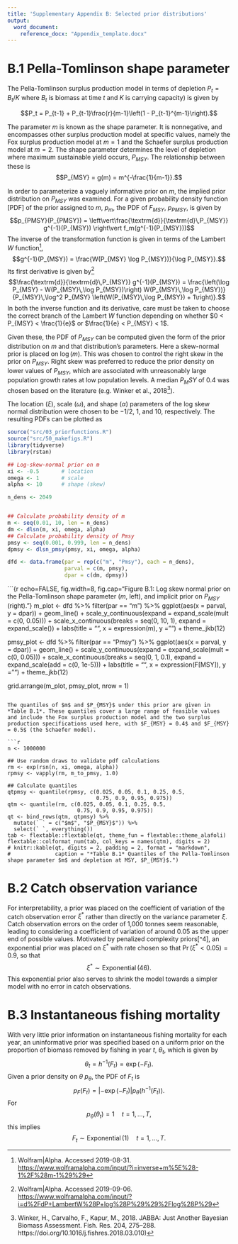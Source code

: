 ```yaml
---
title: 'Supplementary Appendix B: Selected prior distributions'
output:
  word_document:
    reference_docx: "Appendix_template.docx"
---
```



# B.1 Pella-Tomlinson shape parameter

The Pella-Tomlinson surplus production model in terms of depletion $P_t = B_t / K$ where $B_t$ is biomass at time $t$ and $K$ is carrying capacity) is given by

$$P_t = P_{t-1} + P_{t-1}\frac{r}{m-1}\left(1 - P_{t-1}^{m-1}\right).$$

The parameter $m$ is known as the shape parameter. It is nonnegative, and encompasses other surplus production model at specific values, namely the Fox surplus production model at $m=1$ and the Schaefer surplus production model at $m=2$. The shape parameter determines the level of depletion where maximum sustainable yield occurs, $P_{MSY}$. The relationship between these is
$$P_{MSY} = g(m) = m^{-\frac{1}{m-1}}.$$

In order to parameterize a vaguely informative prior on $m$, the implied prior distribution on $P_{MSY}$ was examined. For a given probability density function [PDF] of the prior assigned to $m$, $p_m$, the PDF of $F_{MSY}$, $p_{PMSY}$, is given by
$$p_{PMSY}(P_{PMSY}) = \left\vert\frac{\textrm{d}}{\textrm{d}\,P_{MSY}} g^{-1}(P_{MSY}) \right\vert f_m(g^{-1}(P_{MSY}))$$
The inverse of the transformation function is given in terms of the Lambert $W$ function[^1],
$$g^{-1}(P_{MSY}) = \frac{W(P_{MSY} \log P_{MSY})}{\log P_{MSY}}.$$
Its first derivative is given by[^2]
$$\frac{\textrm{d}}{\textrm{d}\,P_{MSY}} g^{-1}(P_{MSY}) = \frac{\left(\log P_{MSY} - W(P_{MSY}\,\log P_{MSY})\right) W(P_{MSY}\,\log P_{MSY})}{P_{MSY}\,\log^2 P_{MSY} \left(W(P_{MSY}\,\log P_{MSY}) + 1\right)}.$$
In both the inverse function and its derivative, care must be taken to choose the correct branch of the Lambert $W$ function depending on whether $0 < P_{MSY} < \frac{1}{e}$ or $\frac{1}{e} < P_{MSY} < 1$.

[^1]: Wolfram|Alpha. Accessed 2019-08-31. <https://www.wolframalpha.com/input/?i=inverse+m%5E%28-1%2F%28m-1%29%29>
[^2]: Wolfram|Alpha. Accessed 2019-09-06. <https://www.wolframalpha.com/input/?i=d%2FdP+LambertW%28P+log%28P%29%29%2Flog%28P%29>

Given these, the PDF of $P_{MSY}$ can be computed given the form of the prior distribution on $m$ and that distribution's parameters. Here a skew-normal prior is placed on $\log(m)$. This was chosen to control the right skew in the prior on $P_{MSY}$. Right skew was preferred to reduce the prior density on lower values of $P_{MSY}$, which are associated with unreasonably large population growth rates at low population levels. A median $P_MSY$ of $0.4$ was chosen based on the literature (e.g. Winker et al., 2018[^3]).

[^3]: Winker, H., Carvalho, F., Kapur, M., 2018. JABBA: Just Another Bayesian Biomass Assessment. Fish. Res. 204, 275–288. https://doi.org/10.1016/j.fishres.2018.03.010)

The location ($\xi$), scale ($\omega$), and shape ($\alpha$) parameters of the log skew normal distribution were chosen to be $-1/2$, $1$, and $10$, respectively. The resulting PDFs can be plotted as

```r
source("src/03_priorfunctions.R")
source("src/50_makefigs.R")
library(tidyverse)
library(rstan)

## Log-skew-normal prior on m
xi <- -0.5       # location
omega <- 1       # scale
alpha <- 10      # shape (skew)

n_dens <- 2049


## Calculate probability density of m
m <- seq(0.01, 10, len = n_dens)
dm <- dlsn(m, xi, omega, alpha)
## Calculate probability density of Pmsy
pmsy <- seq(0.001, 0.999, len = n_dens)
dpmsy <- dlsn_pmsy(pmsy, xi, omega, alpha)

dfd <- data.frame(par = rep(c("m", "Pmsy"), each = n_dens),
                  parval = c(m, pmsy),
                  dpar = c(dm, dpmsy))
```

```{r echo=FALSE, fig.width=8, fig.cap="Figure B.1: Log skew normal prior on the Pella-Tomlinson shape parameter ($m$, left), and implicit prior on $P_{MSY}$ (right)."}
m_plot <- dfd %>%
  filter(par == "m") %>%
  ggplot(aes(x = parval, y = dpar)) +
  geom_line() +
  scale_y_continuous(expand = expand_scale(mult = c(0, 0.05))) +
  scale_x_continuous(breaks = seq(0, 10, 1),
                     expand = expand_scale()) +
  labs(title = "", x = expression(m), y = "") +
  theme_jkb(12)
  
pmsy_plot <- dfd %>%
  filter(par == "Pmsy") %>%
  ggplot(aes(x = parval, y = dpar)) +
  geom_line() +
  scale_y_continuous(expand = expand_scale(mult = c(0, 0.05))) +
  scale_x_continuous(breaks = seq(0, 1, 0.1),
                     expand = expand_scale(add = c(0, 1e-5))) +
  labs(title = "", x = expression(F[MSY]), y = "") +
  theme_jkb(12)

grid.arrange(m_plot, pmsy_plot, nrow = 1)
```

The quantiles of $m$ and $P_{MSY}$ under this prior are given in *Table B.1*. These quantiles cover a large range of feasible values and include the Fox surplus production model and the two surplus production specifications used here, with $F_{MSY} = 0.4$ and $F_{MSY} = 0.5$ (the Schaefer model).

```r
n <- 1000000

## Use random draws to validate pdf calculations
rm <- exp(rsn(n, xi, omega, alpha))
rpmsy <- vapply(rm, m_to_pmsy, 1.0)

## Calculate quantiles
qtpmsy <- quantile(rpmsy, c(0.025, 0.05, 0.1, 0.25, 0.5,
                            0.75, 0.9, 0.95, 0.975))
qtm <- quantile(rm, c(0.025, 0.05, 0.1, 0.25, 0.5,
                      0.75, 0.9, 0.95, 0.975)) 
qt <- bind_rows(qtm, qtpmsy) %>%
  mutate(` ` = c("$m$", "$P_{MSY}$")) %>%
  select(` `, everything())
tab <- flextable::flextable(qt, theme_fun = flextable::theme_alafoli)
flextable::colformat_num(tab, col_keys = names(qtm), digits = 2)
# knitr::kable(qt, digits = 2, padding = 2, format = "markdown",
#              caption = "*Table B.1* Quantiles of the Pella-Tomlinson shape parameter $m$ and depletion at MSY, $P_{MSY}$.")
```

# B.2 Catch observation variance

For interpretability, a prior was placed on the coefficient of variation of the catch observation error $\xi^*$ rather than directly on the variance parameter $\xi$. Catch observation errors on the order of 1,000 tonnes seem reasonable, leading to considering a coefficient of variation of around 0.05 as the upper end of possible values. Motivated by penalized complexity priors[^4], an exponential prior was placed on $\xi^*$ with rate chosen so that $\Pr(\xi^* < 0.05) = 0.9$, so that
$$\xi^* \sim \operatorname{Exponential}(46).$$
This exponential prior also serves to shrink the model towards a simpler model with no error in catch observations.

# B.3 Instantaneous fishing mortality

With very little prior information on instantaneous fishing mortality for each year, an uninformative prior was specified based on a uniform prior on the proportion of biomass removed by fishing in year $t$, $\theta_t$, which is given by $$\theta_t = h^{-1}(F_t) = \exp(-F_t).$$ Given a prior density on $\theta$ $p_\theta$, the PDF of $F_t$ is $$p_{F}(F_t) = \left\lvert -\exp(-F_t) \right\rvert p_{\theta}(h^{-1}(F_t)).$$ For $$p_\theta(\theta_t) = 1 \quad t=1,\ldots,T,$$ this implies $$F_t \sim \operatorname{Exponential}(1)\quad t=1,\ldots,T.$$
